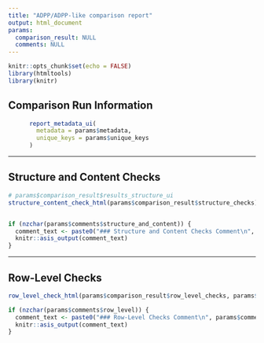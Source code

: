 ```yaml
---
title: "ADPP/ADPP-like comparison report"
output: html_document
params:
  comparison_result: NULL
  comments: NULL
---
```


```r
knitr::opts_chunk$set(echo = FALSE)
library(htmltools)
library(knitr)

```



## Comparison Run Information

```r
      report_metadata_ui(
        metadata = params$metadata,
        unique_keys = params$unique_keys
      )
```

---

## Structure and Content Checks

```r
# params$comparison_result$results_structure_ui
structure_content_check_html(params$comparison_result$structure_checks)


if (nzchar(params$comments$structure_and_content)) {
  comment_text <- paste0("### Structure and Content Checks Comment\n", params$comments$structure_and_content)
  knitr::asis_output(comment_text)
}
```

---

## Row-Level Checks

```r
row_level_check_html(params$comparison_result$row_level_checks, params$comparison_result$unique_keys, markdown = FALSE)

if (nzchar(params$comments$row_level)) {
  comment_text <- paste0("### Row-Level Checks Comment\n", params$comments$row_level)
  knitr::asis_output(comment_text)
}

```
